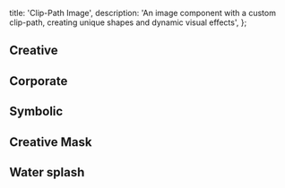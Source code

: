   title: 'Clip-Path Image',
  description:
    'An image component with a custom clip-path, creating unique shapes and dynamic visual effects',
};

## Creative

<ComponentCodePreview name='creative-clippath' hasReTrigger isFitheight />

## Corporate

<ComponentCodePreview name='corporate-clippath' hasReTrigger isFitheight />

## Symbolic

<ComponentCodePreview name='symbolic-clippath' hasReTrigger isFitheight />

## Creative Mask

<ComponentCodePreview name='creative-mask-clippath' hasReTrigger isFitheight />

## Water splash

<ComponentCodePreview name='watersplash-clippath' hasReTrigger isFitheight />
